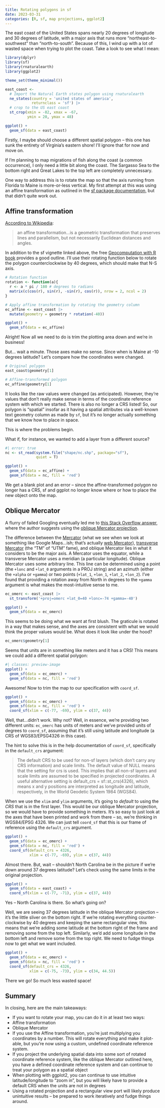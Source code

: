 ```yaml
---
title: Rotating polygons in sf
date: 2023-03-31
categories: [R, sf, map projections, ggplot2]
---
```


The east coast of the United States spans nearly 20 degrees of longitude and 30 degrees of latitude, with a major axis that runs more "northeast-to-southwest" than "north-to-south". Because of this, I wind up with a lot of wasted space when trying to plot the coast. Take a look to see what I mean: 

```r
library(dplyr)
library(sf)
library(rnaturalearth)
library(ggplot2)

theme_set(theme_minimal())
```
```r
east_coast <- 
  # Import the Natural Earth states polygon using rnaturalearth
  ne_states(country = 'united states of america',
            returnclass = 'sf') |>
  # crop to the US east coast
  st_crop(xmin = -82, xmax = -67,
          ymin = 20, ymax = 48)

ggplot() +
  geom_sf(data = east_coast)
```

Firstly, I maybe should choose a different spatial polygon -- this one has sunk the entirety of Virginia's eastern shore! I'll ignore that for now and move on.

If I'm planning to map migrations of fish along the coast (a common occurrence), I only need a little bit along the coast. The Sargasso Sea to the bottom right and Great Lakes to the top left are completely unnecessary.

One way to address this is to rotate the map so that the axis running from Florida to Maine is more-or-less vertical. My first attempt at this was using an affine transformation as outlined in the [sf package documentation](https://r-spatial.github.io/sf/articles/sf3.html#affine-transformations), but that didn't quite work out.


## Affine transformation

[According to Wikipedia](https://en.wikipedia.org/wiki/Affine_transformation):

> an affine transformation...is a geometric transformation that preserves lines and parallelism, but not necessarily Euclidean distances and angles.

In addition to the sf vignette linked above, the free [Geocomputation with R book](https://bookdown.org/robinlovelace/geocompr/geometric-operations.html#affine-transformations) provides a good outline. I'll use their rotating function below to rotate the polygon counterclockwise by 40 degrees, which should make that N-S axis.

```r
# Rotation function
rotation <- function(a){
  r <- a * pi / 180 # degrees to radians
  matrix(c(cos(r), sin(r), -sin(r), cos(r)), nrow = 2, ncol = 2)
} 

# Apply affine transformation by rotating the geometry column
ec_affine <- east_coast |> 
  mutate(geometry = geometry * rotation(-40))

ggplot() +
  geom_sf(data = ec_affine)
```

Alright! Now all we need to do is trim the plotting area down and we're in business!

But... wait a minute. Those axes make no sense. Since when is Maine at -10 degrees latitude? Let's compare how the coordinates were changed.


```r
# Original polygon
east_coast$geometry[1]

# Affine-transformed polygon
ec_affine$geometry[1]
```
It looks like the raw values were changed (as anticipated). However, they're values that don't really make sense in terms of the coordinate reference system with which we started. There is also no longer a CRS listed! So, our polygon is "spatial" insofar as it having a spatial attributes via a well-known text geometry column as made by `sf`, but it's no longer actually something that we know how to place in space.

This is where the problems begin. 

What if, for instance, we wanted to add a layer from a different source?

```r
#| error: true
nc <- st_read(system.file("shape/nc.shp", package="sf"),
              quiet = T)

ggplot() +
  geom_sf(data = ec_affine) +
  geom_sf(data = nc, fill = 'red')
```
We get a blank plot and an error -- since the affine-transformed polygon no longer has a CRS, sf and ggplot no longer know where or how to place the new object onto the map.

## Oblique Mercator

A flurry of failed Googling eventually led me to [this Stack Overflow answer](https://stackoverflow.com/questions/66889558/rotate-ggplot2-maps-to-arbitrary-angles), where the author suggests using the [oblique Mercator projection](https://proj.org/operations/projections/omerc.html).

The difference between the [Mercator](https://proj.org/operations/projections/merc.html) (what we see when we look at something like Google Maps...ish; that's actually [web Mercator](https://proj.org/operations/projections/webmerc.html)), [transverse Mercator](https://proj.org/operations/projections/tmerc.html) (the "TM" of "UTM" fame), and oblique Mercator lies in what it considers to be the major axis. A Mercator uses the equator, while a transverse Mercator uses a meridian (a particular longitude). Oblique Mercator uses some arbitrary line. This line can be determined using a point (the `+lonc` and `+lat_0` arguments in a PROJ string) and an azimuth (either the `+alpha` or `+gamma`) or two points (`+lat_1`, `+lon_1`, `+lat_2`, `+lon_2`). I've found that providing a rotation away from North in degrees to the `+gamma` argument is what makes the most-intuitive sense to me.

```r
ec_omerc <- east_coast |> 
  st_transform('+proj=omerc +lat_0=40 +lonc=-74 +gamma=-40')

ggplot() +
  geom_sf(data = ec_omerc)

```

This seems to be doing what we want at first blush. The graticule is rotated in a way that makes sense, and the axes are consistent with what we would think the proper values would be. What does it look like under the hood?

```r
ec_omerc$geometry[1]
```

Seems that units are in something like meters and it has a CRS! This means we could add a different spatial polygon:

```r
#| classes: preview-image
ggplot() +
  geom_sf(data = ec_omerc) +
  geom_sf(data = nc, fill = 'red')
```

Awesome! Now to trim the map to our specification with `coord_sf`.

```r
ggplot() +
  geom_sf(data = ec_omerc) +
  geom_sf(data = nc, fill = 'red') +
  coord_sf(xlim = c(-77, -69), ylim = c(37, 44))
```

Well, that...didn't work. Why not? Well, in essence, we're providing two different units: `ec_omerc` has units of meters and we've provided units of degrees to `coord_sf`, assuming that it's still using latitude and longitude (a CRS of WGS83/EPSG4326 in this case).

The hint to solve this is in the help documentation of `coord_sf`, specifically in the `default_crs` argument:

> The default CRS to be used for non-sf layers (which don't carry any CRS information) and scale limits. The default value of NULL means that the setting for crs is used. This implies that all non-sf layers and scale limits are assumed to be specified in projected coordinates. A useful alternative setting is default_crs = sf::st_crs(4326), which means x and y positions are interpreted as longitude and latitude, respectively, in the World Geodetic System 1984 (WGS84).

When we use the `xlim` and `ylim` arguments, it's going to *default* to using the *CRS* that is in the first layer. This would be our oblique Mercator projection, so we would have to provide something in meters. It's so easy to just look at the axes that have been printed and work from there -- so, we're thinking in WGS84/EPSG 4326. We can just tell `coord_sf` that this is our frame of reference using the `default_crs` argument.

```r
ggplot() +
  geom_sf(data = ec_omerc) +
  geom_sf(data = nc, fill = 'red') +
  coord_sf(default_crs = 4326,
           xlim = c(-77, -69), ylim = c(37, 44))
```

Almost there. But, wait -- shouldn't North Carolina be in the picture if we're down around 37 degrees latitude? Let's check using the same limits in the original projection.

```r
ggplot() +
  geom_sf(data = east_coast) +
  coord_sf(xlim = c(-77, -71), ylim = c(37, 44))
```

Yes -- North Carolina is there. So what's going on?

Well, we are seeing 37 degrees latitude in the oblique Mercator projection -- it's the little sliver on the bottom right. If we're rotating everything counter-clockwise by 40 degrees and keeping the same rectangular view, this means that we're adding some latitude at the bottom right of the frame and removing some from the top left. Similarly, we'd add some longitude in the bottom left and remove some from the top right. We need to fudge things now to get what we want included.


```r
ggplot() +
  geom_sf(data = ec_omerc) +
  geom_sf(data = nc, fill = 'red') +
  coord_sf(default_crs = 4326,
           xlim = c(-75, -73), ylim = c(34, 44.5))
```

There we go! So much less wasted space!

## Summary

In closing, here are the main takeaways:

-   If you want to rotate your map, you can do it in at least two ways:
  -   Affine transformation
  -   Oblique Mercator
-   If you use the Affine transformation, you're just multiplying you coordinates by a number. This will rotate everything and make it plot-able, but you're now using a custom, undefined coordinate reference system.
-   If you project the underlying spatial data into some sort of rotated coordinate reference system, like the oblique Mercator outlined here, you have a defined coordinate reference system and can continue to treat your polygon as a spatial object
-   When plotting with ggplot2, you can continue to use intuitive latitude/longitude to "zoom in", but you will likely have to provide a default CRS when the units are not in degrees
-   Using a rotated projection and a rectangular view port will likely produce unintuitive results -- be prepared to work iteratively and fudge things around.
